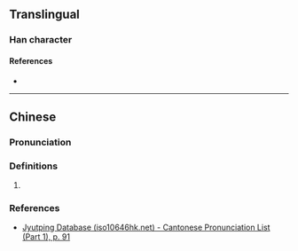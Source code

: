 {{character info}}
==Translingual==

===Han character===
{{Han char|rn=37|rad=大|as=09|sn=12|four=|canj=KMWL|ids=⿱大面}}

====References====
* {{Han ref|kx=0253.150|dkj=05970|dj=0515.060|hdz=10544.070|uh=5964|ud=22884}}

----

==Chinese==
{{zh-forms}}

===Pronunciation===
{{zh-pron
|m=hǎ
|c=haa5
|mc=y
|oc=y
|cat=
}}

===Definitions===
{{zh-hanzi}}

# {{rfdef|zh|sort=大09}}

===References===
* [http://www.iso10646hk.net/jp/document/download.jsp Jyutping Database (iso10646hk.net) - Cantonese Pronunciation List (Part 1), p. 91]